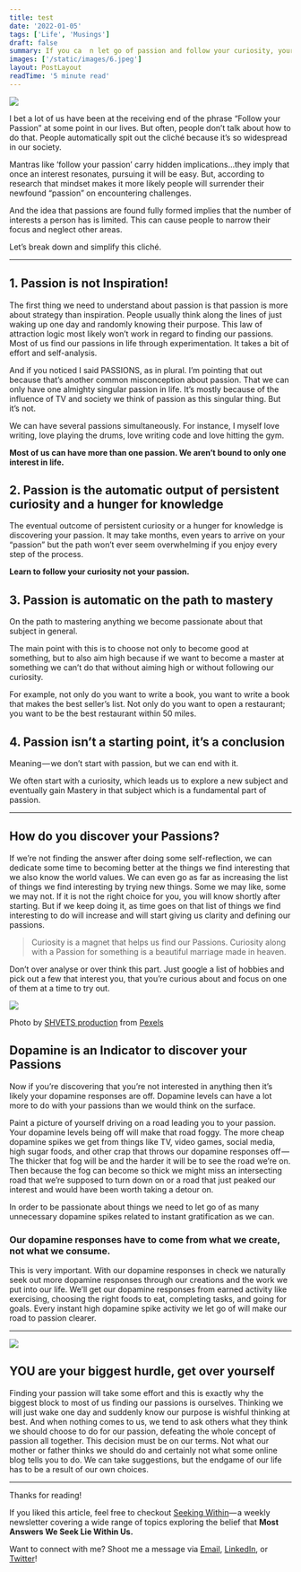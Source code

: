```yaml
---
title: test
date: '2022-01-05'
tags: ['Life', 'Musings']
draft: false
summary: If you ca  n let go of passion and follow your curiosity, your curiosity just might lead you to your passion
images: ['/static/images/6.jpeg']
layout: PostLayout
readTime: '5 minute read'
---
```


![](https://cdn-images-1.medium.com/max/1600/1*QRqZ4bWHAlp5VLolXOw__w.png)

I bet a lot of us have been at the receiving end of the phrase “Follow your Passion” at some point in our lives. But often, people don’t talk about how to do that. People automatically spit out the cliché because it’s so widespread in our society.

Mantras like ‘follow your passion’ carry hidden implications…they imply that once an interest resonates, pursuing it will be easy. But, according to research that mindset makes it more likely people will surrender their newfound “passion” on encountering challenges.

And the idea that passions are found fully formed implies that the number of interests a person has is limited. This can cause people to narrow their focus and neglect other areas.

Let’s break down and simplify this cliché.

---

## 1. Passion is not Inspiration!

The first thing we need to understand about passion is that passion is more about strategy than inspiration. People usually think along the lines of just waking up one day and randomly knowing their purpose. This law of attraction logic most likely won’t work in regard to finding our passions. Most of us find our passions in life through experimentation. It takes a bit of effort and self-analysis.

And if you noticed I said PASSIONS, as in plural. I’m pointing that out because that’s another common misconception about passion. That we can only have one almighty singular passion in life. It’s mostly because of the influence of TV and society we think of passion as this singular thing. But it’s not.

We can have several passions simultaneously. For instance, I myself love writing, love playing the drums, love writing code and love hitting the gym.

**Most of us can have more than one passion. We aren’t bound to only one interest in life.**

## 2. Passion is the automatic output of persistent curiosity and a hunger for knowledge

The eventual outcome of persistent curiosity or a hunger for knowledge is discovering your passion. It may take months, even years to arrive on your “passion” but the path won’t ever seem overwhelming if you enjoy every step of the process.

**Learn to follow your curiosity not your passion.**

## 3. Passion is automatic on the path to mastery

On the path to mastering anything we become passionate about that subject in general.

The main point with this is to choose not only to become good at something, but to also aim high because if we want to become a master at something we can’t do that without aiming high or without following our curiosity.

For example, not only do you want to write a book, you want to write a book that makes the best seller’s list. Not only do you want to open a restaurant; you want to be the best restaurant within 50 miles.

## 4. Passion isn’t a starting point, it’s a conclusion

Meaning — we don’t start with passion, but we can end with it.

We often start with a curiosity, which leads us to explore a new subject and eventually gain Mastery in that subject which is a fundamental part of passion.

---

## How do you discover your Passions?

If we’re not finding the answer after doing some self-reflection, we can dedicate some time to becoming better at the things we find interesting that we also know the world values. We can even go as far as increasing the list of things we find interesting by trying new things. Some we may like, some we may not. If it is not the right choice for you, you will know shortly after starting. But if we keep doing it, as time goes on that list of things we find interesting to do will increase and will start giving us clarity and defining our passions.

> Curiosity is a magnet that helps us find our Passions. Curiosity along with a Passion for something is a beautiful marriage made in heaven.

Don’t over analyse or over think this part. Just google a list of hobbies and pick out a few that interest you, that you’re curious about and focus on one of them at a time to try out.

![](https://cdn-images-1.medium.com/max/1600/0*dBq3PZ332lOj1D8r.png)

Photo by [SHVETS production](https://www.pexels.com/@shvets-production?utm_content=attributionCopyText&utm_medium=referral&utm_source=pexels) from [Pexels](https://www.pexels.com/photo/box-with-brain-title-on-head-of-unrecognizable-woman-7203723/?utm_content=attributionCopyText&utm_medium=referral&utm_source=pexels)

## Dopamine is an Indicator to discover your Passions

Now if you’re discovering that you’re not interested in anything then it’s likely your dopamine responses are off. Dopamine levels can have a lot more to do with your passions than we would think on the surface.

Paint a picture of yourself driving on a road leading you to your passion. Your dopamine levels being off will make that road foggy. The more cheap dopamine spikes we get from things like TV, video games, social media, high sugar foods, and other crap that throws our dopamine responses off — The thicker that fog will be and the harder it will be to see the road we’re on. Then because the fog can become so thick we might miss an intersecting road that we’re supposed to turn down on or a road that just peaked our interest and would have been worth taking a detour on.

In order to be passionate about things we need to let go of as many unnecessary dopamine spikes related to instant gratification as we can.

### **Our dopamine responses have to come from what we create, not what we consume.**

This is very important. With our dopamine responses in check we naturally seek out more dopamine responses through our creations and the work we put into our life. We’ll get our dopamine responses from earned activity like exercising, choosing the right foods to eat, completing tasks, and going for goals. Every instant high dopamine spike activity we let go of will make our road to passion clearer.

---

![](https://cdn-images-1.medium.com/max/1600/0*3CZ3BcfPetMyb47H.png)

## YOU are your biggest hurdle, get over yourself

Finding your passion will take some effort and this is exactly why the biggest block to most of us finding our passions is ourselves. Thinking we will just wake one day and suddenly know our purpose is wishful thinking at best. And when nothing comes to us, we tend to ask others what they think we should choose to do for our passion, defeating the whole concept of passion all together. This decision must be on our terms. Not what our mother or father thinks we should do and certainly not what some online blog tells you to do. We can take suggestions, but the endgame of our life has to be a result of our own choices.

---

Thanks for reading!

If you liked this article, feel free to checkout [Seeking Within](https://seekingwithin.substack.com/)— a weekly newsletter covering a wide range of topics exploring the belief that **Most Answers We Seek Lie Within Us.**

Want to connect with me? Shoot me a message via [Email](http://mailto:reuben3699@gmail.com/), [LinkedIn](https://linkedin.com.in/reubence), or [Twitter](https://twitter.com/reuben_rapose)!
